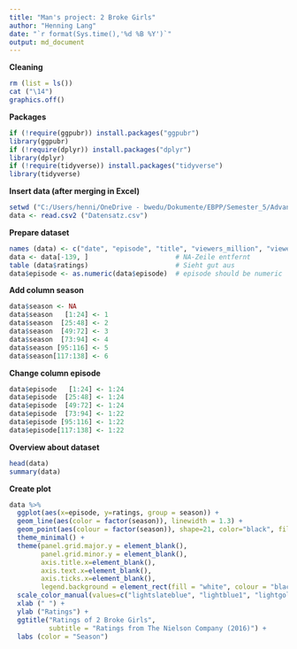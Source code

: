 ```yaml
---
title: "Man's project: 2 Broke Girls"
author: "Henning Lang"
date: "`r format(Sys.time(),'%d %B %Y')`"
output: md_document
---
```


**Cleaning** 
```r
rm (list = ls())
cat ("\14")
graphics.off()
```

**Packages** 
```r
if (!require(ggpubr)) install.packages("ggpubr")
library(ggpubr)
if (!require(dplyr)) install.packages("dplyr")
library(dplyr)
if (!require(tidyverse)) install.packages("tidyverse")
library(tidyverse)
```

**Insert data (after merging in Excel)**
```r
setwd ("C:/Users/henni/OneDrive - bwedu/Dokumente/EBPP/Semester_5/Advanced R/Man's Projekt")
data <- read.csv2 ("Datensatz.csv")
```


**Prepare dataset**
```r
names (data) <- c("date", "episode", "title", "viewers_million", "viewers_change", "ratings")
data <- data[-139, ]                      # NA-Zeile entfernt
table (data$ratings)                      # Sieht gut aus
data$episode <- as.numeric(data$episode)  # episode should be numeric
```

**Add column season**
```r
data$season <- NA
data$season   [1:24] <- 1
data$season  [25:48] <- 2
data$season  [49:72] <- 3
data$season  [73:94] <- 4
data$season [95:116] <- 5
data$season[117:138] <- 6
```

**Change column episode**
```r
data$episode   [1:24] <- 1:24
data$episode  [25:48] <- 1:24
data$episode  [49:72] <- 1:24
data$episode  [73:94] <- 1:22
data$episode [95:116] <- 1:22
data$episode[117:138] <- 1:22
```

**Overview about dataset**
```r
head(data)
summary(data)
```

**Create plot**
```r
data %>%
  ggplot(aes(x=episode, y=ratings, group = season)) +
  geom_line(aes(color = factor(season)), linewidth = 1.3) +
  geom_point(aes(colour = factor(season)), shape=21, color="black", fill="#69b3a2", size=1) +
  theme_minimal() +
  theme(panel.grid.major.y = element_blank(),
        panel.grid.minor.y = element_blank(),
        axis.title.x=element_blank(),
        axis.text.x=element_blank(),
        axis.ticks.x=element_blank(),
        legend.background = element_rect(fill = "white", colour = "black")) +
  scale_color_manual(values=c("lightslateblue", "lightblue1", "lightgoldenrod4", "mediumblue", "lightcyan3", "lightcyan4")) +
  xlab (" ") +
  ylab ("Ratings") + 
  ggtitle("Ratings of 2 Broke Girls",
          subtitle = "Ratings from The Nielson Company (2016)") +
  labs (color = "Season")
```


